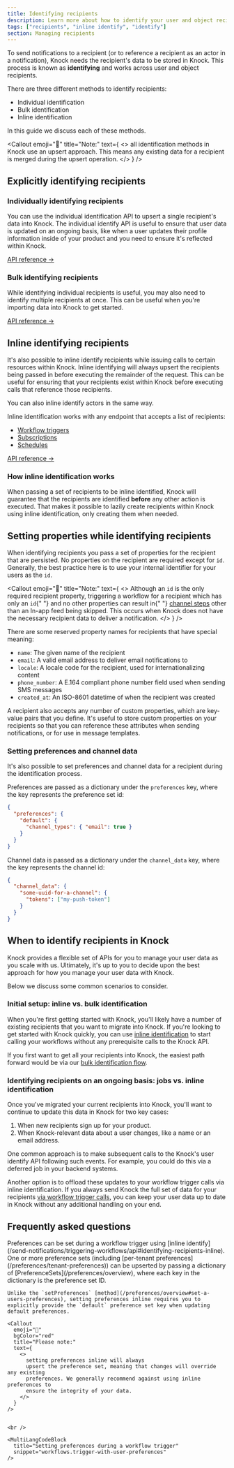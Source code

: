 ```yaml
---
title: Identifying recipients
description: Learn more about how to identify your user and object recipients to power your notifications.
tags: ["recipients", "inline identify", "identify"]
section: Managing recipients
---
```


To send notifications to a recipient (or to reference a recipient as an actor in a notification), Knock needs the recipient's data to be stored in Knock. This process is known as **identifying** and works across user and object recipients.

There are three different methods to identify recipients:

- Individual identification
- Bulk identification
- Inline identification

In this guide we discuss each of these methods.

<Callout
  emoji="🌠"
  title="Note:"
  text={
    <>
      all identification methods in Knock use an upsert approach. This means any
      existing data for a recipient is merged during the upsert operation.
    </>
  }
/>

## Explicitly identifying recipients

### Individually identifying recipients

You can use the individual identification API to upsert a single recipient's data into Knock. The individual identify API is useful to ensure that user data is updated on an ongoing basis, like when a user updates their profile information inside of your product and you need to ensure it's reflected within Knock.

<MultiLangCodeBlock snippet="users.identify" title="Identify a user" />

[API reference ->](/api-reference/users/update)

### Bulk identifying recipients

While identifying individual recipients is useful, you may also need to identify multiple recipients at once. This can be useful when you're importing data into Knock to get started.

<MultiLangCodeBlock snippet="users.bulkIdentify" title="Bulk identify users" />

[API reference ->](/api-reference/users/bulk/update)

## Inline identifying recipients

It's also possible to inline identify recipients while issuing calls to certain resources within Knock. Inline identifying will always upsert the recipients being passed in before executing the remainder of the request. This can be useful for ensuring that your recipients exist within Knock before executing calls that reference those recipients.

You can also inline identify actors in the same way.

Inline identification works with any endpoint that accepts a list of recipients:

- [Workflow triggers](/api-reference/workflows/trigger)
- [Subscriptions](/api-reference/objects/add_subscriptions)
- [Schedules](/api-reference/schedules/create)

<MultiLangCodeBlock
  snippet="workflows.trigger-with-user-identification"
  title="Trigger your workflow"
/>

[API reference ->](/api-reference/workflows/trigger)

### How inline identification works

When passing a set of recipients to be inline identified, Knock will guarantee that the recipients are identified **before** any other action is executed. That makes it possible to lazily create recipients within Knock using inline identification, only creating them when needed.

## Setting properties while identifying recipients

When identifying recipients you pass a set of properties for the recipient that are persisted. No properties on the recipient are required except for `id`. Generally, the best practice here is to use your internal identifier for your users as the `id`.

<Callout
  emoji="🙈"
  title="Note:"
  text={
    <>
      Although an <code>id</code> is the only required recipient property,
      triggering a workflow for a recipient which has only an <code>id</code>{" "}
      and no other properties can result in{" "}
      <a href="/designing-workflows/channel-step">channel steps</a> other than
      an In-app feed being skipped. This occurs when Knock does not have the
      necessary recipient data to deliver a notification.
    </>
  }
/>

There are some reserved property names for recipients that have special meaning:

- `name`: The given name of the recipient
- `email`: A valid email address to deliver email notifications to
- `locale`: A locale code for the recipient, used for internationalizing content
- `phone_number`: A E.164 compliant phone number field used when sending SMS messages
- `created_at`: An ISO-8601 datetime of when the recipient was created

A recipient also accepts any number of custom properties, which are key-value pairs that you define. It's useful to store custom properties on your recipients so that you can reference these attributes when sending notifications, or for use in message templates.

### Setting preferences and channel data

It's also possible to set preferences and channel data for a recipient during the identification process.

Preferences are passed as a dictionary under the `preferences` key, where the key represents the preference set id:

```json title="Setting preferences inline"
{
  "preferences": {
    "default": {
      "channel_types": { "email": true }
    }
  }
}
```

Channel data is passed as a dictionary under the `channel_data` key, where the key represents the channel id:

```json title="Setting channel data"
{
  "channel_data": {
    "some-uuid-for-a-channel": {
      "tokens": ["my-push-token"]
    }
  }
}
```

## When to identify recipients in Knock

Knock provides a flexible set of APIs for you to manage your user data as you scale with us. Ultimately, it's up to you to decide upon the best approach for how you manage your user data with Knock.

Below we discuss some common scenarios to consider.

### Initial setup: inline vs. bulk identification

When you're first getting started with Knock, you'll likely have a number of existing recipients that you want to migrate into Knock. If you're looking to get started with Knock quickly, you can use [inline identification](#inline-identifying-recipients) to start calling your workflows without any prerequisite calls to the Knock API.

If you first want to get all your recipients into Knock, the easiest path forward would be via our [bulk identification flow](#bulk-identifying-recipients).

### Identifying recipients on an ongoing basis: jobs vs. inline identification

Once you've migrated your current recipients into Knock, you'll want to continue to update this data in Knock for two key cases:

1. When new recipients sign up for your product.
2. When Knock-relevant data about a user changes, like a name or an email address.

One common approach is to make subsequent calls to the Knock's user identify API following such events. For example, you could do this via a deferred job in your backend systems.

Another option is to offload these updates to your workflow trigger calls via inline identification. If you always send Knock the full set of data for your recipients [via workflow trigger calls](/api-reference/workflows/trigger), you can keep your user data up to date in Knock without any additional handling on your end.

## Frequently asked questions

<AccordionGroup>
  <Accordion title="Can I set a user's preferences while inline identifying?">
    Preferences can be set during a workflow trigger using [inline identify](/send-notifications/triggering-workflows/api#identifying-recipients-inline). One or more preference sets (including [per-tenant preferences](/preferences/tenant-preferences)) can be upserted by passing a dictionary of [PreferenceSets](/preferences/overview), where each key in the dictionary is the preference set ID.

    Unlike the `setPreferences` [method](/preferences/overview#set-a-users-preferences), setting preferences inline requires you to explicitly provide the `default` preference set key when updating default preferences.

    <Callout
      emoji="🚨"
      bgColor="red"
      title="Please note:"
      text={
        <>
          setting preferences inline will always
          upsert the preference set, meaning that changes will override any existing
          preferences. We generally recommend against using inline preferences to
          ensure the integrity of your data.
        </>
      }
    />


    <br />

    <MultiLangCodeBlock
      title="Setting preferences during a workflow trigger"
      snippet="workflows.trigger-with-user-preferences"
    />

  </Accordion>
</AccordionGroup>
